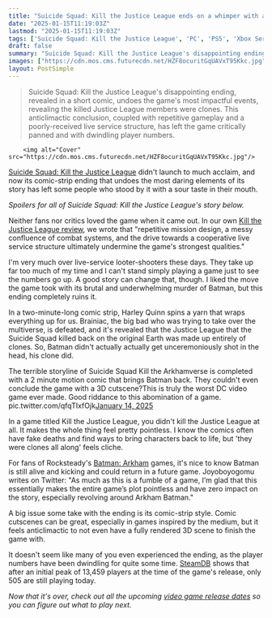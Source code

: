 ```yaml
---
title: "Suicide Squad: Kill the Justice League ends on a whimper with a two-minute-long comic strip that renders the whole plot utterly pointless"
date: "2025-01-15T11:19:03Z"
lastmod: "2025-01-15T11:19:03Z"
tags: ['Suicide Squad: Kill the Justice League', 'PC', 'PS5', 'Xbox Series X', 'Action', 'Adventure', 'Shooter', 'Live Service', 'Superhero']
draft: false
summary: "Suicide Squad: Kill the Justice League's disappointing ending, revealed in a short comic, undoes the game's most impactful events,  revealing the killed Justice League members were clones. This anticlimactic conclusion, coupled with repetitive gameplay and a poorly-received live service structure, has left the game critically panned and with dwindling player numbers."
images: ["https://cdn.mos.cms.futurecdn.net/HZF8ocuritGqUAVxT95Kkc.jpg"]
layout: PostSimple
---
```

> Suicide Squad: Kill the Justice League's disappointing ending, revealed in a short comic, undoes the game's most impactful events,  revealing the killed Justice League members were clones. This anticlimactic conclusion, coupled with repetitive gameplay and a poorly-received live service structure, has left the game critically panned and with dwindling player numbers.


        <img alt="Cover" src="https://cdn.mos.cms.futurecdn.net/HZF8ocuritGqUAVxT95Kkc.jpg"/>
        
[<u>Suicide Squad: Kill the Justice League</u>](https://www.gamesradar.com/suicide-squad-kill-the-justice-league-guide/) didn't launch to much acclaim, and now its comic-strip ending that undoes the most daring elements of its story has left some people who stood by it with a sour taste in their mouth.

*Spoilers for all of Suicide Squad: Kill the Justice League's story below.*

Neither fans nor critics loved the game when it came out. In our own [<u>Kill the Justice League review</u>](https://www.gamesradar.com/suicide-squad-kill-the-justice-league-review/), we wrote that "repetitive mission design, a messy confluence of combat systems, and the drive towards a cooperative live service structure ultimately undermine the game's strongest qualities."

I'm very much over live-service looter-shooters these days. They take up far too much of my time and I can't stand simply playing a game just to see the numbers go up. A good story can change that, though. I liked the move the game took with its brutal and underwhelming murder of Batman, but this ending completely ruins it.

In a two-minute-long comic strip, Harley Quinn spins a yarn that wraps everything up for us. Brainiac, the big bad who was trying to take over the multiverse, is defeated, and it's revealed that the Justice League that the Suicide Squad killed back on the original Earth was made up entirely of clones. So, Batman didn't actually actually get unceremoniously shot in the head, his clone did.

The terrible storyline of Suicide Squad Kill the Arkhamverse is completed with a 2 minute motion comic that brings Batman back. They couldn't even conclude the game with a 3D cutscene?This is truly the worst DC video game ever made. Good riddance to this abomination of a game. pic.twitter.com/qfqTIxfOjk[January 14, 2025](https://twitter.com/slcmof/status/1879203924609270253)

In a game titled Kill the Justice League, you didn't kill the Justice League at all. It makes the whole thing feel pretty pointless. I know the comics often have fake deaths and find ways to bring characters back to life, but 'they were clones all along' feels cliche.

For fans of Rocksteady's [Batman: Arkham](https://www.gamesradar.com/best-batman-games/) games, it's nice to know Batman is still alive and kicking and could return in a future game. Joyoboyogomu writes on Twitter: "As much as this is a fumble of a game, I’m glad that this essentially makes the entire game’s plot pointless and have zero impact on the story, especially revolving around Arkham Batman."

A big issue some take with the ending is its comic-strip style. Comic cutscenes can be great, especially in games inspired by the medium, but it feels anticlimactic to not even have a fully rendered 3D scene to finish the game with.

It doesn't seem like many of you even experienced the ending, as the player numbers have been dwindling for quite some time. [SteamDB](https://steamdb.info/app/315210/charts/#max) shows that after an initial peak of 13,459 players at the time of the game's release, only 505 are still playing today.

*Now that it's over, check out all the upcoming *[<em>video game release dates</em>](https://www.gamesradar.com/video-game-release-dates/)* so you can figure out what to play next.*
        